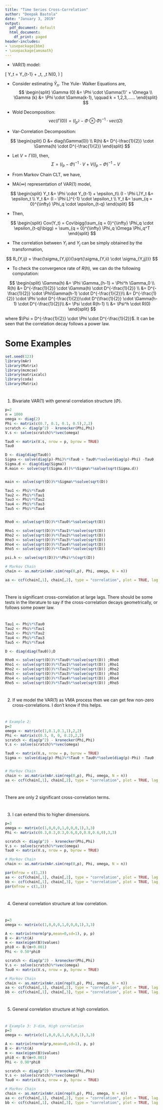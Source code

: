 ```yaml
---
title: "Time Series Cross-Correlation"
author: "Deepak Bastola"
date: "January 3, 2019"
output:
  pdf_document: default
  html_document:
    df_print: paged
header-includes:
- \usepackage{bbm}
- \usepackage{amsmath}
---
```


+ VAR(1) model: 

\[
Y_t = \Phi \cdot Y_{t-1} + \epsilon_t, \qquad \text{where} \quad \epsilon_t \sim N(0, \Omega)
\]

+ Consider estimating $\bar{Y}_n$. The Yule- Walker Equations are,
$$
\begin{split}
\Gamma (0) &= \Phi \cdot \Gamma(1)' + \Omega \\
\Gamma (k) &= \Phi \cdot \Gamma(k-1), \qquad k = 1,2,3,......
\end{split}
$$

+ Wold Decomposition:
$$
vec(\Gamma(0)) = (I_{p^2} - \Phi \otimes \Phi)^{-1} \cdot vec(\Omega)
$$

+ Var-Correlation Decomposition:

$$
\begin{split}
D &= diag(\Gamma(0)) \\
R(h) &= D^{-\frac{1}{2}} \cdot \Gamma(h) \cdot D^{-\frac{1}{2}} 
\end{split}
$$

+ Let $V = \Gamma(0)$, then,
$$
\Sigma = (I_p - \Phi)^{-1} \cdot V + V (I_p - \Phi)^{-1} - V
$$

+ From Markov Chain CLT, we have,

\begin{align*}
\Sigma = \text{Var}_{\pi}(Y_1) + \sum_{k=1}^{\infty}[\text{Cov}_F(Y_1, Y_{1+k}) + \text{Cov}_F(Y_1,Y_{1+k})^T]. 
\end{align*}

+ MA($\infty$) representation of VAR(1) model,

$$
\begin{split}
Y_t &= \Phi \cdot Y_{t-1} + \epsilon_t\\
(I - \Phi L)Y_t &= \epsilon_t \\
Y_t &= (I - \Phi L)^{-1} \cdot \epsilon_t \\
Y_t &= \sum_{q = 0}^{\infty} \Phi_q \cdot \epsilon_{t-q}
\end{split}
$$

+ Then,

$$
\begin{split}
Cov(Y_t) = Cov\bigg(\sum_{q = 0}^{\infty} \Phi_q \cdot \epsilon_{t-q}\bigg) = \sum_{q = 0}^{\infty} \Phi_q \Omega \Phi_q^T 
\end{split}
$$

+ The correlation between $Y_i$ and $Y_j$ can be simply obtained by the transformation,

$$
R_{Y,ij} = \frac{\sigma_{Y,ij}}{\sqrt{\sigma_{Y,ii} \cdot \sigma_{Y,jj}}}
$$

+ To check the convergence rate of $R(h)$, we can do the following computation:

$$
\begin{split}
\Gamma(h) &= \Phi \Gamma_{h-1} = \Phi^h \Gamma_0 \\
R(h) &=  D^{-\frac{1}{2}} \cdot \Gamma(h) \cdot D^{-\frac{1}{2}} \\
&= D^{-\frac{1}{2}} \cdot \Phi\Gamma(h-1) \cdot D^{-\frac{1}{2}}\\
&= D^{-\frac{1}{2}} \cdot \Phi \cdot D^{-\frac{1}{2}}\cdot D^{\frac{1}{2}} \cdot \Gamma(h-1) \cdot D^{-\frac{1}{2}}\\
&= \Psi \cdot R(h-1) \\
&= \Psi^h \cdot R(0)
\end{split}
$$

where $\Psi = D^{-\frac{1}{2}} \cdot \Phi \cdot D^{-\frac{1}{2}}$. It can be seen that the correlation decay follows a power law.


# Some Examples


```r
set.seed(123)
library(mAr)
library(Matrix)
library(mcmcse)
library(matrixcalc)
library(coda)
library(Matrix)

```

#

1. Bivariate VAR(1) with general correlation structure ($\Phi$).

```r
p=2
n = 1000
omega <- diag(2)
Phi <- matrix(c(0.7, 0.1, 0.1, 0.5),2,2)
scratch <- diag(p^2) - kronecker(Phi,Phi)
V.s <- solve(scratch)%*%vec(omega)

Tau0 <- matrix(V.s, nrow = p, byrow = TRUE)
Tau0

D <- diag(diag(Tau0))
Sigma <- solve(diag(p)-Phi)%*%Tau0 + Tau0%*%solve(diag(p)-Phi) -Tau0
Sigma.d <- diag(diag(Sigma))
R.main <- solve(sqrt(Sigma.d))%*%Sigma%*%solve(sqrt(Sigma.d))


main <- solve(sqrt(D))%*%Sigma%*%solve(sqrt(D))

Tau1 <- Phi%*%Tau0
Tau2 <- Phi%*%Tau1
Tau3 <- Phi%*%Tau2
Tau4 <- Phi%*%Tau3
Tau5 <- Phi%*%Tau4


Rho0 <- solve(sqrt(D))%*%Tau0%*%solve(sqrt(D))

Rho1 <- solve(sqrt(D))%*%Tau1%*%solve(sqrt(D)) 
Rho2 <- solve(sqrt(D))%*%Tau2%*%solve(sqrt(D)) 
Rho3 <- solve(sqrt(D))%*%Tau3%*%solve(sqrt(D)) 
Rho4 <- solve(sqrt(D))%*%Tau4%*%solve(sqrt(D)) 
Rho5 <- solve(sqrt(D))%*%Tau5%*%solve(sqrt(D))

psi.h <- solve(sqrt(D))%*%Phi%*%(sqrt(D))

# Markov Chain
chain <- as.matrix(mAr.sim(rep(0,p), Phi, omega, N = n))

aa <- ccf(chain[,1], chain[,2], type = "correlation", plot = TRUE, lag.max = 100)
```

#
There is significant cross-correlation at large lags. There should be some tests in the literature to say if the cross-correlation decays geometrically, or follows some power law. 

#

```r
Tau1 <- Phi%*%Tau0
Tau2 <- Phi%*%Tau1
Tau3 <- Phi%*%Tau2
Tau4 <- Phi%*%Tau3
Tau5 <- Phi%*%Tau4

D <- diag(diag(Tau0));D

Rho0 <- solve(sqrt(D))%*%Tau0%*%solve(sqrt(D)) ;Rho0
Rho1 <- solve(sqrt(D))%*%Tau1%*%solve(sqrt(D)) ;Rho1
Rho2 <- solve(sqrt(D))%*%Tau2%*%solve(sqrt(D)) ;Rho2
Rho3 <- solve(sqrt(D))%*%Tau3%*%solve(sqrt(D)) ;Rho3
Rho4 <- solve(sqrt(D))%*%Tau4%*%solve(sqrt(D)) ;Rho4
Rho5 <- solve(sqrt(D))%*%Tau5%*%solve(sqrt(D)) ;Rho5

```

#

2. If we model the VAR(1) as VMA process then we can get few non-zero cross-correlations. I don't know if this helps.

#

```r
# Example 2: 
p=2
omega <- matrix(c(1,0.1,0.1,1),2,2)
Phi <- matrix(c(0.5, 0, 0, 0.2),2,2)
scratch <- diag(p^2) - kronecker(Phi,Phi)
V.s <- solve(scratch)%*%vec(omega)

Tau0 <- matrix(V.s, nrow = p, byrow = TRUE)
Sigma <- solve(diag(p)-Phi)%*%Tau0 + Tau0%*%solve(diag(p)-Phi) -Tau0


# Markov Chain
chain <- as.matrix(mAr.sim(rep(0,p), Phi, omega, N = n))
aa <- ccf(chain[,1], chain[,2], type = "correlation", plot = TRUE, lag.max = 100)

```

#

There are only 2 significant cross-correlation terms.

#

3. I can extend this to higher dimensions.

```r
p=3
omega <- matrix(c(1,0,0,0,1,0,0,0,1),3,3)
Phi <- matrix(c(0.3,0.3,0.3,0.6,0,0,0.8,0.6,0),3,3)

scratch <- diag(p^2) - kronecker(Phi,Phi)
V.s <- solve(scratch)%*%vec(omega)
Tau0 <- matrix(V.s, nrow = p, byrow = TRUE)

# Markov Chain
chain <- as.matrix(mAr.sim(rep(0,p), Phi, omega, N = n))

par(mfrow = c(1,2))
aa <- ccf(chain[,1], chain[,2], type = "correlation", plot = TRUE, lag.max = 100)
bb <- ccf(chain[,1], chain[,3], type = "correlation", plot = TRUE, lag.max = 100)
par(mfrow = c(1,1))

```

#

4. General correlation structure at low correlation. 

#

```r
p=3
omega <- matrix(c(1,0,0,0,1,0,0,0,1),3,3)

A <- matrix(rnorm(p*p,mean=0,sd=1), p, p)
B <- A%*%t(A)
m <- max(eigen(B)$values)
phi0 <- B/(m+0.001)
Phi <- 0.50*phi0

scratch <- diag(p^2) - kronecker(Phi,Phi)
V.s <- solve(scratch)%*%vec(omega)
Tau0 <- matrix(V.s, nrow = p, byrow = TRUE)

# Markov Chain
chain <- as.matrix(mAr.sim(rep(0,p), Phi, omega, N = n))
aa <- ccf(chain[,1], chain[,2], type = "correlation", plot = TRUE, lag.max = 100)
bb <- ccf(chain[,1], chain[,3], type = "correlation", plot = TRUE, lag.max = 100)

```

#

5. General correlation structure at high correlation. 

#


```r
# Example 3: 3-dim, High correlation
p=3
omega <- matrix(c(1,0,0,0,1,0,0,0,1),3,3)

A <- matrix(rnorm(p*p,mean=0,sd=1), p, p)
B <- A%*%t(A)
m <- max(eigen(B)$values)
phi0 <- B/(m+0.001)
Phi <- 0.90*phi0

scratch <- diag(p^2) - kronecker(Phi,Phi)
V.s <- solve(scratch)%*%vec(omega)
Tau0 <- matrix(V.s, nrow = p, byrow = TRUE)

# Markov Chain
chain <- as.matrix(mAr.sim(rep(0,p), Phi, omega, N = n))
aa <- ccf(chain[,1], chain[,2], type = "correlation", plot = TRUE, lag.max = 100)
bb <- ccf(chain[,1], chain[,3], type = "correlation", plot = TRUE, lag.max = 100)

```
